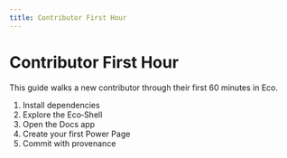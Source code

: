 ```yaml
---
title: Contributor First Hour
---
```


# Contributor First Hour

This guide walks a new contributor through their first 60 minutes in Eco.

1. Install dependencies
2. Explore the Eco‑Shell
3. Open the Docs app
4. Create your first Power Page
5. Commit with provenance